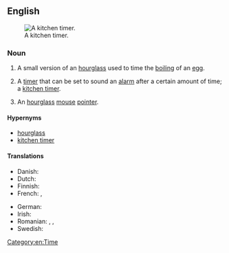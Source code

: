 {{also|egg-timer|eggtimer}}

==English==
{{wikipedia}}
[[Image:Kitchen timer.jpg|thumb|right|A kitchen timer.]]

===Noun===
{{en-noun}}

# A small version of an [[hourglass]] used to time the [[boiling]] of an [[egg]].
# {{lb|en|by extension}} A [[timer]] that can be set to sound an [[alarm]] after a certain amount of time; a [[kitchen timer]].
# {{lb|en|computing}} An [[hourglass]] [[mouse]] [[pointer]].

====Hypernyms====
* [[hourglass]]
* [[kitchen timer]]

====Translations====
{{trans-top|timer with an alarm}}
* Danish: {{t|da|æggeur}}
* Dutch: {{t|nl|eierwekker}}
* Finnish: {{t+|fi|munakello}}
* French: {{qualifier|with sand}} {{t+|fr|sablier|m}}, {{qualifier|mechanical}} {{t+|fr|minuteur|m}}
{{trans-mid}}
* German: {{t+|de|Eieruhr|f}}
* Irish: {{t|ga|amadóir uibhe|m}}
* Romanian: {{t|ro|marcator de timp|n}}, {{t|ro|timpizor|n}}, {{t|ro|ceas de bucătărie|n}}
* Swedish: {{t+|sv|äggklocka|c}}
{{trans-bottom}}

[[Category:en:Time]]